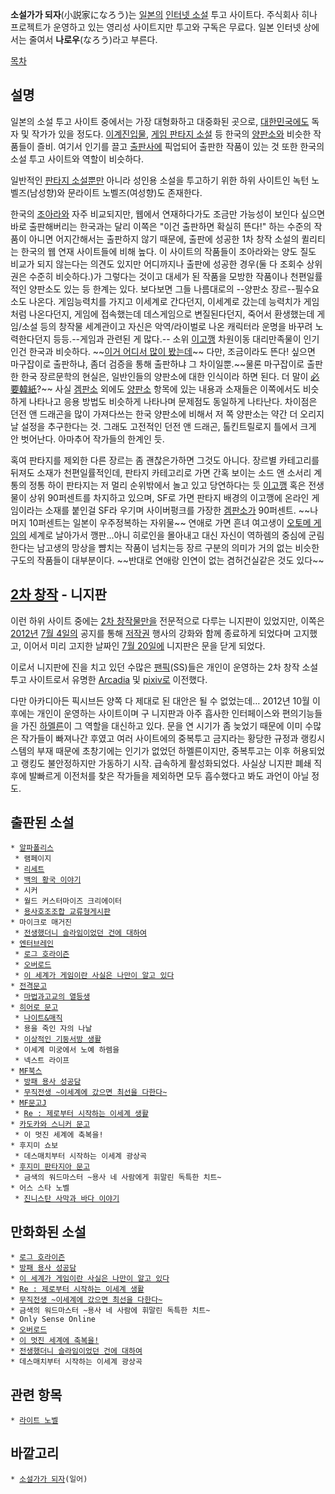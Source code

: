 '''소설가가 되자'''(小説家になろう)는 [[일본]]의 [[인터넷 소설]] 투고 사이트다. 주식회사 히나 프로젝트가 운영하고 있는 영리성 사이트지만 투고와 구독은 무료다. 일본 인터넷 상에서는 줄여서 '''나로우'''(なろう)라고 부른다.

[[목차]]
== 설명 ==
일본의 소설 투고 사이트 중에서는 가장 대형화하고 대중화된 곳으로, [[대한민국]]에도 독자 및 작가가 있을 정도다. [[이계진입물]], [[게임 판타지 소설]] 등 한국의 [[양판소]]와 비슷한 작품들이 즐비. 여기서 인기를 끌고 [[출판사]]에 픽업되어 출판한 작품이 있는 것 또한 한국의 소설 투고 사이트와 역할이 비슷하다.

일반적인 [[판타지 소설]]뿐만 아니라 성인용 소설을 투고하기 위한 하위 사이트인 녹턴 노벨즈(남성향)와 문라이트 노벨즈(여성향)도 존재한다.

한국의 [[조아라]]와 자주 비교되지만, 웹에서 연재하다가도 조금만 가능성이 보인다 싶으면 바로 출판해버리는 한국과는 달리 이쪽은 "이건 출판하면 확실히 뜬다!" 하는 수준의 작품이 아니면 어지간해서는 출판하지 않기 때문에, 출판에 성공한 1차 창작 소설의 퀼리티는 한국의 웹 연재 사이트들에 비해 높다. 이 사이트의 작품들이 조아라와는 양도 질도 비교가 되지 않는다는 의견도 있지만 어디까지나 출판에 성공한 경우(둘 다 조회수 상위권은 수준히 비슷하다.)가 그렇다는 것이고 대세가 된 작품을 모방한 작품이나 천편일률적인 양판소도 있는 등 한계는 있다. 보다보면 그들 나름대로의 --양판소 장르--필수요소도 나온다. 게임능력치를 가지고 이세계로 간다던지, 이세계로 갔는데 능력치가 게임처럼 나온다던지, 게임에 접속했는데 데스게임으로 변질된다던지, 죽어서 환생했는데 게임/소설 등의 창작물 세계관이고 자신은 악역/라이벌로 나온 캐릭터라 운명을 바꾸려 노력한다던지 등등.--게임과 관련된 게 많다.-- 소위 [[이고깽]] 차원이동 대리만족물이 인기인건 한국과 비슷하다. ~~[[겜판소|이거 어디서 많이 봤는데]]~~ 다만, 조금이라도 뜬다! 싶으면 마구잡이로 출판하냐, 좀더 검증을 통해 출판하냐 그 차이일뿐.~~물론 마구잡이로 출판한 한국 장르문학의 현실은, 일반인들의 양판소에 대한 인식이라 하면 된다. 더 말이 [[必要韓紙]]?~~ 사실 [[겜판소]] 외에도 [[양판소]] 항목에 있는 내용과 소재들은 이쪽에서도 비슷하게 나타나고 응용 방법도 비슷하게 나타나며 문제점도 동일하게 나타난다. 차이점은 던전 앤 드래곤을 많이 가져다쓰는 한국 양판소에 비해서 저 쪽 양판소는 약간 더 오리지날 설정을 추구한다는 것. 그래도 고전적인 던전 앤 드래곤, 톨킨트릴로지 틀에서 크게 안 벗어난다. 아마추어 작가들의 한계인 듯. 

혹여 판타지를 제외한 다른 장르는 좀 괜찮은가하면 그것도 아니다. 장르별 카테고리를 뒤져도 소재가 천편일률적인데, 판타지 카테고리로 가면 간혹 보이는 소드 앤 소서리 계통의 정통 하이 판타지는 저 멀리 순위밖에서 놀고 있고 당연하다는 듯 [[이고깽]] 혹은 전생물이 상위 90퍼센트를 차지하고 있으며, SF로 가면 판타지 배경의 이고깽에 온라인 게임이라는 소재를 붙인걸 SF라 우기며 사이버펑크를 가장한 [[겜판소]]가 90퍼센트. ~~나머지 10퍼센트는 일본이 우주정복하는 자위물~~ 연애로 가면 흔녀 여고생이 [[오토메 게임]]의 세계로 날아가서 깽판...아니 히로인을 몰아내고 대신 자신이 역하렘의 중심에 군림한다는 남고생의 망상을 뺨치는 작품이 넘치는등 장르 구분의 의미가 거의 없는 비슷한 구도의 작품들이 대부분이다. ~~반대로 연애랑 인연이 없는 겸허건실같은 것도 있다~~ 
== [[2차 창작]] - 니지판 ==
이런 하위 사이트 중에는 [[2차 창작]]물만을 전문적으로 다루는 니지판이 있었지만, 이쪽은 [[2012년]] [[7월 4일]]의 공지를 통해 [[저작권]] 행사의 강화와 함께 종료하게 되었다며 고지했고, 이어서 미리 고지한 날짜인 [[7월 20일]]에 니지판은 문을 닫게 되었다.

이로서 니지판에 진을 치고 있던 수많은 [[팬픽]](SS)들은 개인이 운영하는 2차 창작 소설 투고 사이트로서 유명한 [[아카디아#s-7|Arcadia]] 및 [[pixiv]]로 이전했다.

다만 아카디아든 픽시브든 양쪽 다 제대로 된 대안은 될 수 없었는데… 2012년 10월 이후에는 개인이 운영하는 사이트이며 구 니지판과 아주 흡사한 인터페이스와 편의기능들을 가진 [http://syosetu.org/ 하멜른]이 그 역할을 대신하고 있다. 문을 연 시기가 좀 늦었기 때문에 이미 수많은 작가들이 빠져나간 후였고 여러 사이트에의 중복투고 금지라는 황당한 규정과 랭킹시스템의 부재 때문에 초창기에는 인기가 없었던 하멜른이지만, 중복투고는 이후 허용되었고 랭킹도 불안정하지만 가동하기 시작. 급속하게 활성화되었다. 사실상 니지판 폐쇄 직후에 발빠르게 이전처를 찾은 작가들을 제외하면 모두 흡수했다고 봐도 과언이 아닐 정도.
== 출판된 소설 ==
 * [[알파폴리스]]
  * 램페이지
  * [[리세트]]
  * [[백의 황국 이야기]]
  * 시커
  * 월드 커스터마이즈 크리에이터
  * [[용사호조조합 교류형게시판]]
 * 마이크로 매거진
  * [[전생했더니 슬라임이었던 건에 대하여]]
 * [[엔터브레인]]
  * [[로그 호라이즌]]
  * [[오버로드(소설)|오버로드]]
  * [[이 세계가 게임이란 사실은 나만이 알고 있다]]
 * [[전격문고]]
  * [[마법과고교의 열등생]]
 * [[히어로 문고]]
  * [[나이트&매직]]
  * 용을 죽인 자의 나날
  * [[이상적인 기둥서방 생활]]
  * 이세계 미궁에서 노예 하렘을
  * 넥스트 라이프
 * [[MF북스]]
  * [[방패 용사 성공담]]
  * [[무직전생 ~이세계에 갔으면 최선을 다한다~]]
 * [[MF문고J]]
  * [[Re : 제로부터 시작하는 이세계 생활]]
 * [[카도카와 스니커 문고]]
  * 이 멋진 세계에 축복을!
 * 후지미 쇼보
  * 데스매치부터 시작하는 이세계 광상곡
 * [[후지미 판타지아 문고]]
  * 금색의 워드마스터 ~용사 네 사람에게 휘말린 독특한 치트~
 * 어스 스타 노벨
  * [[진니스탄 사막과 바다 이야기]]

== 만화화된 소설 ==
 * [[로그 호라이즌]]
 * [[방패 용사 성공담]]
 * [[이 세계가 게임이란 사실은 나만이 알고 있다]]
 * [[Re : 제로부터 시작하는 이세계 생활]]
 * [[무직전생 ~이세계에 갔으면 최선을 다한다~]]
 * 금색의 워드마스터 ~용사 네 사람에 휘말린 독특한 치트~
 * Only Sense Online
 * [[오버로드(소설)|오버로드]]
 * [[이 멋진 세계에 축복을!]]
 * [[전생했더니 슬라임이었던 건에 대하여]]
 * 데스매치부터 시작하는 이세계 광상곡

== 관련 항목 ==
 * [[라이트 노벨]]
== 바깥고리 ==
 * [http://syosetu.com/ 소설가가 되자](일어)

